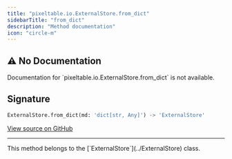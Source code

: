 ```yaml
---
title: "pixeltable.io.ExternalStore.from_dict"
sidebarTitle: "from_dict"
description: "Method documentation"
icon: "circle-m"
---
```

## ⚠️ No Documentation

<Warning>
Documentation for `pixeltable.io.ExternalStore.from_dict` is not available.
</Warning>

## Signature

```python
ExternalStore.from_dict(md: 'dict[str, Any]') -> 'ExternalStore'
```

<a href="https://github.com/pixeltable/pixeltable/blob/main/pixeltable/io/external_store.py#L56" target="_self">View source on GitHub</a>


---

<Note>
This method belongs to the [`ExternalStore`](../ExternalStore) class.
</Note>
